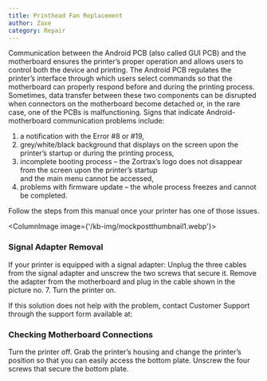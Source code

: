 ```yaml
---
title: Printhead Fan Replacement
author: Zaxe
category: Repair
---
```


Communication between the Android PCB (also called GUI PCB) and the motherboard ensures the printer’s proper operation and allows users to control both the device and printing.
The Android PCB regulates the printer’s interface through which users select commands so that the motherboard can properly respond before and during the printing process.
Sometimes, data transfer between these two components can be disrupted when connectors on the motherboard become detached or, in the rare case, one of the PCBs is malfunctioning.
Signs that indicate Android-motherboard communication problems include:

1. a notification with the Error #8 or #19,
2. grey/white/black background that displays on the screen upon the printer’s startup or during the printing process,
3. incomplete booting process – the Zortrax’s logo does not disappear from the screen upon the printer’s startup <br/>and the main menu cannot be accessed,
4. problems with firmware update – the whole process freezes and cannot be completed.

Follow the steps from this manual once your printer has one of those issues.

<ColumnImage image={'/kb-img/mockpostthumbnail1.webp'}>

### Signal Adapter Removal

If your printer is equipped with a signal adapter:
Unplug the three cables from the signal adapter and unscrew the two screws that secure it. Remove the adapter from the motherboard and plug in the cable shown in the picture no. 7. Turn the printer on.

If this solution does not help with the problem, contact Customer Support through the support form available at:

</ColumnImage>
<ColumnImage image={'/kb-img/mockpostthumbnail5.webp'}>

### Checking Motherboard Connections

Turn the printer off. Grab the printer’s housing and change the printer’s position so that you can easily access the bottom plate. Unscrew the four screws that secure the bottom plate.

</ColumnImage>
